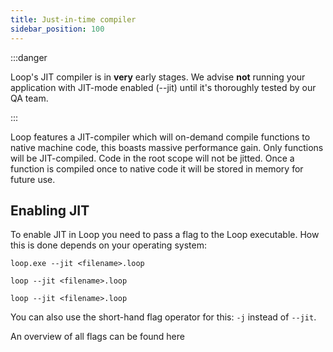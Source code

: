 ```yaml
---
title: Just-in-time compiler
sidebar_position: 100
---
```



:::danger

Loop's JIT compiler is in **very** early stages. We advise **not** running your application with JIT-mode enabled (--jit) until it's thoroughly tested by our QA team.

:::

Loop features a JIT-compiler which will on-demand compile functions to native machine code, this boasts massive performance gain. Only functions will be JIT-compiled. Code in the root scope will not be jitted. Once a function is compiled once to native code it will be stored in memory for future use.

## Enabling JIT

To enable JIT in Loop you need to pass a flag to the Loop executable. How this is done depends on your operating system:

<Tabs groupId="operating-systems">
  <TabItem value="win" label="Windows" default>

```
loop.exe --jit <filename>.loop
```

  </TabItem>
  <TabItem value="mac" label="MacOS">

```
loop --jit <filename>.loop
```

  </TabItem>
  <TabItem value="linux" label="Linux">

```
loop --jit <filename>.loop
```

  </TabItem>
</Tabs>

You can also use the short-hand flag operator for this: `-j` instead of `--jit`.

An overview of all flags can be found here
